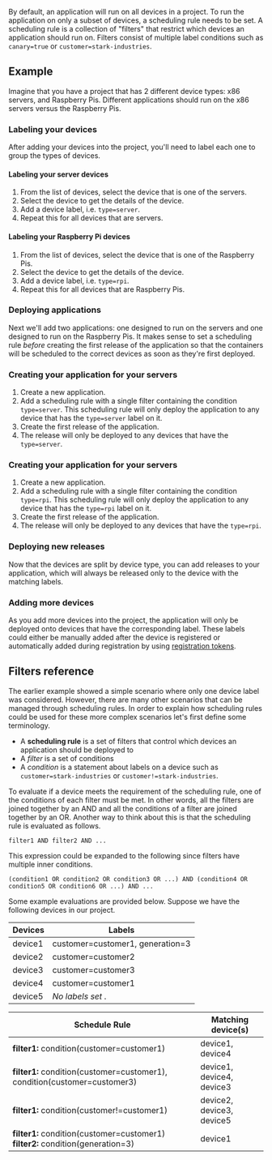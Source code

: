 
<Docs title="Scheduling">

By default, an application will run on all devices in a project. To run the application on only a subset of devices, a scheduling rule needs to be set. A scheduling rule is a collection of "filters" that restrict which devices an application should run on. Filters consist of multiple label conditions such as `canary=true` or `customer=stark-industries`.

## Example

Imagine that you have a project that has 2 different device types: x86 servers, and Raspberry Pis. Different applications should run on the x86 servers versus the Raspberry Pis.

### Labeling your devices

After adding your devices into the project, you'll need to label each one to group the types of devices.

#### Labeling your server devices

1. From the list of devices, select the device that is one of the servers.
2. Select the device to get the details of the device.
3. Add a device label, i.e. `type=server`.
4. Repeat this for all devices that are servers.

#### Labeling your Raspberry Pi devices

1. From the list of devices, select the device that is one of the Raspberry Pis.
2. Select the device to get the details of the device.
3. Add a device label, i.e. `type=rpi`.
4. Repeat this for all devices that are Raspberry Pis.

### Deploying applications

Next we'll add two applications: one designed to run on the servers and one designed to run on the Raspberry Pis. It makes sense to set a scheduling rule _before_ creating the first release of the application so that the containers will be scheduled to the correct devices as soon as they're first deployed.

### Creating your application for your servers

1. Create a new application.
2. Add a scheduling rule with a single filter containing the condition `type=server`. This scheduling rule will only deploy the application to any device that has the `type=server` label on it.
3. Create the first release of the application.
4. The release will only be deployed to any devices that have the `type=server`.

### Creating your application for your servers

1. Create a new application.
2. Add a scheduling rule with a single filter containing the condition `type=rpi`. This scheduling rule will only deploy the application to any device that has the `type=rpi` label on it.
3. Create the first release of the application.
4. The release will only be deployed to any devices that have the `type=rpi`.

### Deploying new releases

Now that the devices are split by device type, you can add releases to your application, which will always be released only to the device with the matching labels.

### Adding more devices

As you add more devices into the project, the application will only be deployed onto devices that have the corresponding label. These labels could either be manually added after the device is registered or automatically added during registration by using [registration tokens](/docs/provisioning).

## Filters reference

The earlier example showed a simple scenario where only one device label was considered. However, there are many other scenarios that can be managed through scheduling rules. In order to explain how scheduling rules could be used for these more complex scenarios let's first define some terminology.

 - A **scheduling rule** is a set of filters that control which devices an application should be deployed to
 - A *filter* is a set of conditions
 - A *condition* is a statement about labels on a device such as `customer=stark-industries` or `customer!=stark-industries`.

To evaluate if a device meets the requirement of the scheduling rule, one of the conditions of each filter must be met. In other words, all the filters are joined together by an AND and all the conditions of a filter are joined together by an OR. Another way to think about this is that the scheduling rule is evaluated as follows.

```
filter1 AND filter2 AND ...
```

This expression could be expanded to the following since filters have multiple inner conditions.

```
(condition1 OR condition2 OR condition3 OR ...) AND (condition4 OR condition5 OR condition6 OR ...) AND ...
```

Some example evaluations are provided below. Suppose we have the following devices in our project.

| Devices      | Labels                                          |
| ------------ | ----------------------------------------------- |
| device1      | customer=customer1, generation=3             |
| device2      | customer=customer2                             |
| device3      | customer=customer3                             |
| device4      | customer=customer1                             |
| device5      | *No labels set* .                                |


| Schedule Rule                                                                                    | Matching device(s)           |
| ------------------------------------------------------------------------------------------------ | ---------------------------- |
| <b>filter1:</b> condition(customer=customer1)                                                  | device1, device4             |
| <b>filter1:</b> condition(customer=customer1), condition(customer=customer3)                 | device1, device4, device3    |
| <b>filter1:</b> condition(customer!=customer1)                                                 | device2, device3, device5    |
| <b>filter1:</b> condition(customer=customer1) <br/><b>filter2:</b> condition(generation=3)   | device1                      |

</Docs>
